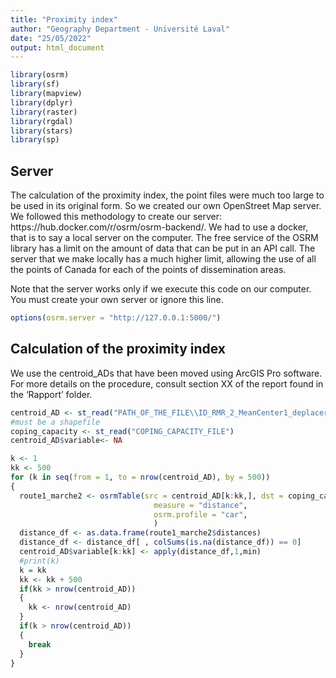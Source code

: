 ```yaml
---
title: "Proximity index"
author: "Geography Department - Université Laval"
date: "25/05/2022"
output: html_document
---
```


```r
library(osrm)
library(sf)
library(mapview)
library(dplyr)
library(raster)
library(rgdal)
library(stars)
library(sp)
```


## Server
The calculation of the proximity index, the point files were much too large to be used in its original form. So we created our own OpenStreet Map server. We followed this methodology to create our server: https://hub.docker.com/r/osrm/osrm-backend/. We had to use a docker, that is to say a local server on the computer. The free service of the OSRM library has a limit on the amount of data that can be put in an API call. The server that we make locally has a much higher limit, allowing the use of all the points of Canada for each of the points of dissemination areas.

Note that the server works only if we execute this code on our computer. You must create your own server or ignore this line.

```r
options(osrm.server = "http://127.0.0.1:5000/")
```

## Calculation of the proximity index
We use the centroid_ADs that have been moved using ArcGIS Pro software. For more details on the procedure, consult section XX of the report found in the 'Rapport' folder.

```r
centroid_AD <- st_read("PATH_OF_THE_FILE\\ID_RMR_2_MeanCenter1_deplacer.shp")
#must be a shapefile
coping_capacity <- st_read("COPING_CAPACITY_FILE")
centroid_AD$variable<- NA

k <- 1
kk <- 500
for (k in seq(from = 1, to = nrow(centroid_AD), by = 500))
{
  route1_marche2 <- osrmTable(src = centroid_AD[k:kk,], dst = coping_capacity,
                                measure = "distance",
                                osrm.profile = "car",
                                )
  distance_df <- as.data.frame(route1_marche2$distances)
  distance_df <- distance_df[ , colSums(is.na(distance_df)) == 0]
  centroid_AD$variable[k:kk] <- apply(distance_df,1,min)
  #print(k)
  k = kk
  kk <- kk + 500
  if(kk > nrow(centroid_AD))
  {
    kk <- nrow(centroid_AD)
  }
  if(k > nrow(centroid_AD))
  {
    break
  }
}
```